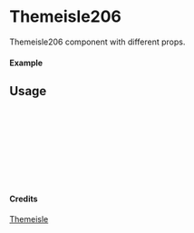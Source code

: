 
<Meta of={Themeisle206} title="Themeisle/Themeisle206" />

# Themeisle206

Themeisle206 component with different props.

#### Example

<Canvas of={Themeisle206.Primary} />

## Usage

```ts
import { Themeisle206 } from "yadl-ui";

const Example = () => {
  return (
      <Themeisle206 />
  );
};

export default Example;
```

#### Credits
[Themeisle](https://themeisle.com/illustrations)
